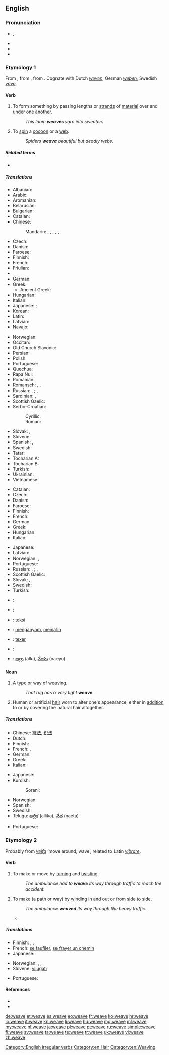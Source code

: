 ==English==

===Pronunciation===
* {{enPR|wēv}}, {{IPA|/wiːv/}}
* {{audio|en-us-weave.ogg|Audio (US)}}
* {{rhymes|iːv}}
* {{homophones|we've}}

===Etymology 1===
From {{etyl|ang}} {{term|wefan||lang=ang}}, from {{etyl|gem-pro|en}} {{recons|webanan|lang=gem-pro}}, from {{etyl|ine-pro|en}} {{recons|webʰ-||to weave, braid|lang=ine-pro}}. Cognate with Dutch ''[[weven]]'', German ''[[weben]]'', Swedish ''[[väva]]''.

====Verb====
{{en-verb|weaves|weaving|wove|woven}}

# To form something by passing lengths or [[strand]]s of [[material]] over and under one another.
#: ''This loom '''weaves''' yarn into sweaters''.
# To [[spin]] a [[cocoon]] or a [[web]].
#: ''Spiders '''weave''' beautiful but deadly webs.''

=====Related terms=====
* {{l|en|web}}

=====Translations=====
{{trans-top|to form something by passing strands of material over and under one another}}
* Albanian: {{t-|sq|thur}}
* Arabic: {{t-|ar|نسج|tr=násaja|sc=Arab}}
* Aromanian: {{t-|rup|tsas}}
* Belarusian: {{t-|be|ткаць|tr=tkacʹ|sc=Cyrl}}
* Bulgarian: {{t+|bg|тъка|tr=tǎka|sc=Cyrl}}
* Catalan: {{t+|ca|teixir}}
* Chinese:
*: Mandarin: {{t|cmn|編織|sc=Hani}}, {{t|cmn|编织|tr=biānzhī|sc=Hani}}, {{t|cmn|織|sc=Hani}}, {{t|cmn|织|tr=zhī|sc=Hani}}, {{t|cmn|編|sc=Hani}}, {{t|cmn|编|tr=biān|sc=Hani}}
* Czech: {{t-|cs|tkát}}
* Danish: {{t+|da|væve}}
* Faroese: {{t-|fo|veva}}
* Finnish: {{t+|fi|kutoa}}
* French: {{t+|fr|tisser}}
* Friulian: {{tø|fur|tiessi}}
* {{trreq|Georgian}}
* German: {{t+|de|weben}}
* Greek: {{t+|el|υφαίνω}}
** Ancient Greek: {{tø|grc|υφαίνω|tr=huphainō}}
* Hungarian: {{t+|hu|sző}}
* Italian: {{t+|it|tessere}}
* Japanese: {{qualifier|rough yarns such as a sweater}} {{t-|ja|編む|tr=[[あむ]], amu}}; {{qualifier|fine yarns such as fabric or cloth}} {{t+|ja|織る|tr=[[おる]], oru}}
* Korean: {{t+|ko|짜다|tr=jjada|sc=Kore}}
* Latin: {{t-|la|texo}}
* Latvian: {{t-|lv|aust}}
* Navajo: {{tø|nv|adeeshtłʼóół}}
{{trans-mid}}
* Norwegian: {{t+|no|veve}}
* Occitan: {{t+|oc|téisser}}
* Old Church Slavonic: {{tø|cu|тъкати|tr=tŭkati|sc=Cyrs}}
* Persian: {{t+|fa|بافتن|tr=bâftan}}
* Polish: {{t+|pl|tkać}}
* Portuguese: {{t+|pt|tecer}}
* Quechua: {{t-|qu|away}}
* Rapa Nui: {{tø|rap|hatu}}
* Romanian: {{t-|ro|țese}}
* Romansch: {{t-|rm|taisser}}, {{t-|rm|teisser}}, {{t-|rm|tesser}}
* Russian: {{t+|ru|ткать|tr=tkatʹ}} {{impf}}, {{t+|ru|соткать|tr=sotkátʹ}} {{pf.}}; {{t+|ru|плести|tr=plestí}} {{impf}}, {{t+|ru|сплести|tr=splestí}} {{pf.}}
* Sardinian: {{t-|sc|tèssere}}, {{t-|sc|tèssiri}}
* Scottish Gaelic: {{t-|gd|figh}}
* Serbo-Croatian:
*: Cyrillic: {{t-|sh|ткати|alt=тка̏ти|sc=Cyrl}}
*: Roman: {{t-|sh|tkati|alt=tkȁti}}
* Slovak: {{t-|sk|tkať}}, {{t-|sk|prepletať}}
* Slovene: {{t-|sl|tkati}}
* Spanish: {{t+|es|tejer}}, {{t-|es|entretejer}}
* Swedish: {{t+|sv|väva}}
* Tatar: {{t-|tt|тукырга|tr=tuqırğa|sc=Cyrl}}
* Tocharian A: {{tø|xto|wäp-}}
* Tocharian B: {{tø|txb|wāp-}}
* Turkish: {{t+|tr|dokumak}}
* Ukrainian: {{t-|uk|ткати|tr=tkáty|sc=Cyrl}}
* Vietnamese: {{t+|vi|dệt}}
{{trans-bottom}}

{{trans-top|to spin a cocoon or a web}}
* Catalan: {{t+|ca|teixir}}
* Czech: {{t-|cs|tkát}}
* Danish: {{t-|da|spinde}}
* Faroese: {{t-|fo|spinna}}
* Finnish: {{t+|fi|kutoa}}
* French: {{t+|fr|tisser}}
* German: {{t+|de|weben}}
* Greek: {{t+|el|υφαίνω}}
* Hungarian: {{t+|hu|sző}}
* Italian: {{t+|it|tessere}}
{{trans-mid}}
* Japanese: {{t-|ja|張る|tr=[[はる]], haru}}
* Latvian: {{t-|lv|aust}}
* Norwegian: {{t+|no|veve}}, {{t-|no|spinne}}
* Portuguese: {{t+|pt|tecer}}
* Russian: {{t+|ru|ткать|tr=tkatʹ}} {{impf}}, {{t+|ru|соткать|tr=sotkátʹ}} {{pf.}}; {{t+|ru|плести|tr=plestí}} {{impf}}, {{t+|ru|сплести|tr=splestí}} {{pf.}}
* Scottish Gaelic: {{t-|gd|figh}}
* Slovak: {{t-|sk|tkať}}, {{t-|sk|pliesť}}
* Swedish: {{t+|sv|spinna}}
* Turkish: {{t+|tr|dokumak}}
{{trans-bottom}}

{{checktrans-top}}
* {{ttbc|sq}}: {{t-|sq|end}}
* {{ttbc|nl}}: {{t+|nl|weven}}
* {{ttbc|eo}}: [[teksi]]
{{trans-mid}}
* {{ttbc|id}}: [[anyam|menganyam]], [[jalin|menjalin]]
* {{ttbc|ia}}: [[texer]]
* {{ttbc|sl}}: {{t+|sl|plesti}}
* {{ttbc|te}}: [[అల్లు]] (allu), [[నేయు]] (naeyu)
{{trans-bottom}}

====Noun====
{{en-noun}}

# ­A type or way of [[weaving]].
#: ''That rug has a very tight '''weave'''.''
# Human or artificial [[hair]] worn to alter one's appearance, either in [[addition]] to or by covering the natural hair altogether.

=====Translations=====
{{trans-top|a type or way of weaving}}
* Chinese: [[織法]], [[织法]]
* Dutch: {{t+|nl|weefsel|n}}
* Finnish: {{t+|fi|kudos}}
* French: {{t+|fr|armure|f}}, {{t+|fr|tissu|m}}
* German: {{t-|de|Webart|f}}
* Greek: {{t+|el|ύφανση|f}}
* Italian: {{t+|it|tessuto|m}}
{{trans-mid}}
* Japanese: {{t-|ja|編み方|tr=ami-kata}}
* Kurdish:
*: Sorani: {{t-|ku|چنین|sc=ku-Arab}}
* Norwegian: {{t-|no|vev|m|f}}
* Spanish: {{t+|es|armadura}}
* Swedish: {{t+|sv|väv|c}}
* Telugu: [[అల్లిక]] (allika), [[నేత]] (naeta)
{{trans-bottom}}

{{trans-top|human or artificial hair worn}}
* Portuguese: {{t-|pt|aplique|m}}
{{trans-mid}}
{{trans-bottom}}

===Etymology 2===
Probably from {{etyl|non}} ''[[veifa]]'' ‘move around, wave’, related to Latin ''[[vibrare]]''.

====Verb====
{{en-verb|weav|es}}

# To make or move by [[turn]]ing and [[twist]]ing.
#: ''The ambulance had to '''weave''' its way through traffic to reach the accident.''
# To make (a path or way) by [[wind]]ing in and out or from side to side.
#: ''The ambulance '''weaved''' its way through the heavy traffic.''
#* {{quote-news
|year=2011
|date=January 15
|author=Saj Chowdhury
|title=Man City 4 - 3 Wolves
|work=BBC
|url=http://news.bbc.co.uk/sport2/hi/football/eng_prem/9357962.stm
|page=
|passage=Tevez picked up a throw-in from the right, tip-toed his way into the area and '''weaved''' past three Wolves challenges before slotting in to display why, of all City's multi-million pound buys, he remains their most important player. }}

=====Translations=====
{{trans-top|to weave}}
* Finnish: {{t-|fi|mutkitella}}, {{t-|fi|kiemurrella}},  {{t-|fi|puikkelehtia}}
* French: [[se faufiler]], [[se frayer un chemin]]
* Japanese: {{t+|ja|縫う|tr=nuu}}
{{trans-mid}}
* Norwegian: {{t-|no|kjøre sikksakk}}, {{t-|no|traversere}}, {{t-|no|sno seg gjennom}}
* Slovene: [[vijugati]]
{{trans-bottom}}

{{trans-top|to make (a path or way) by winding in and out or from side to side}}
* Portuguese: {{t+|pt|costurar}}
{{trans-mid}}
{{trans-bottom}}

====References====
* {{R:Century 1911}}
* {{R:Webster 1913}}

[[Category:English irregular verbs]]
[[Category:en:Hair]]
[[Category:en:Weaving]]

[[de:weave]]
[[et:weave]]
[[es:weave]]
[[eo:weave]]
[[fr:weave]]
[[ko:weave]]
[[hr:weave]]
[[io:weave]]
[[it:weave]]
[[kn:weave]]
[[li:weave]]
[[hu:weave]]
[[mg:weave]]
[[ml:weave]]
[[my:weave]]
[[nl:weave]]
[[ja:weave]]
[[pl:weave]]
[[pt:weave]]
[[ru:weave]]
[[simple:weave]]
[[fi:weave]]
[[sv:weave]]
[[ta:weave]]
[[te:weave]]
[[tr:weave]]
[[uk:weave]]
[[vi:weave]]
[[zh:weave]]